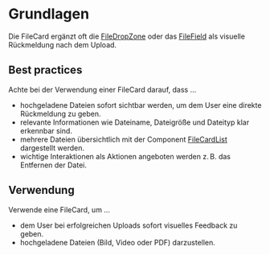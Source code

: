 # Grundlagen

Die FileCard ergänzt oft die
[FileDropZone](/03-components/upload/file-drop-zone) oder das
[FileField](/03-components/form-controls/file-field) als visuelle Rückmeldung
nach dem Upload.

## Best practices

Achte bei der Verwendung einer FileCard darauf, dass ...

- hochgeladene Dateien sofort sichtbar werden, um dem User eine direkte
  Rückmeldung zu geben.
- relevante Informationen wie Dateiname, Dateigröße und Dateityp klar erkennbar
  sind.
- mehrere Dateien übersichtlich mit der Component
  [FileCardList](/03-components/upload/file-card-list) dargestellt werden.
- wichtige Interaktionen als Aktionen angeboten werden z. B. das Entfernen der
  Datei.

## Verwendung

Verwende eine FileCard, um ...

- dem User bei erfolgreichen Uploads sofort visuelles Feedback zu geben.
- hochgeladene Dateien (Bild, Video oder PDF) darzustellen.

